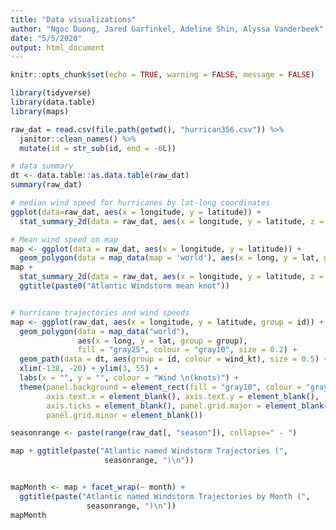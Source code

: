```yaml
---
title: "Data visualizations"
author: "Ngoc Duong, Jared Garfinkel, Adeline Shin, Alyssa Vanderbeek"
date: "5/5/2020"
output: html_document
---
```


```r
knitr::opts_chunk$set(echo = TRUE, warning = FALSE, message = FALSE)

library(tidyverse)
library(data.table)
library(maps)
```


```r
raw_dat = read.csv(file.path(getwd(), "hurrican356.csv")) %>%
  janitor::clean_names() %>%
  mutate(id = str_sub(id, end = -6L))
```

```r
# data summary
dt <- data.table::as.data.table(raw_dat)
summary(raw_dat)

# median wind speed for hurricanes by lat-long coordinates
ggplot(data=raw_dat, aes(x = longitude, y = latitude)) + 
  stat_summary_2d(data = raw_dat, aes(x = longitude, y = latitude, z = wind_kt), fun = median, binwidth = c(1, 1), show.legend = TRUE)

# Mean wind speed on map
map <- ggplot(data = raw_dat, aes(x = longitude, y = latitude)) + 
  geom_polygon(data = map_data(map = 'world'), aes(x = long, y = lat, group = group))
map +
  stat_summary_2d(data = raw_dat, aes(x = longitude, y = latitude, z = wind_kt), fun = median, binwiraw_dath = c(1, 1), show.legend = TRUE, alpha = 0.75) + 
  ggtitle(paste0("Atlantic Windstorm mean knot"))


# hurricane trajectories and wind speeds
map <- ggplot(raw_dat, aes(x = longitude, y = latitude, group = id)) + 
  geom_polygon(data = map_data("world"), 
               aes(x = long, y = lat, group = group), 
               fill = "gray25", colour = "gray10", size = 0.2) + 
  geom_path(data = dt, aes(group = id, colour = wind_kt), size = 0.5) + 
  xlim(-138, -20) + ylim(3, 55) + 
  labs(x = "", y = "", colour = "Wind \n(knots)") + 
  theme(panel.background = element_rect(fill = "gray10", colour = "gray30"),
        axis.text.x = element_blank(), axis.text.y = element_blank(), 
        axis.ticks = element_blank(), panel.grid.major = element_blank(),
        panel.grid.minor = element_blank())

seasonrange <- paste(range(raw_dat[, "season"]), collapse=" - ")

map + ggtitle(paste("Atlantic named Windstorm Trajectories (", 
                     seasonrange, ")\n")) 


mapMonth <- map + facet_wrap(~ month) +
  ggtitle(paste("Atlantic named Windstorm Trajectories by Month (", 
                 seasonrange, ")\n")) 
mapMonth
```


